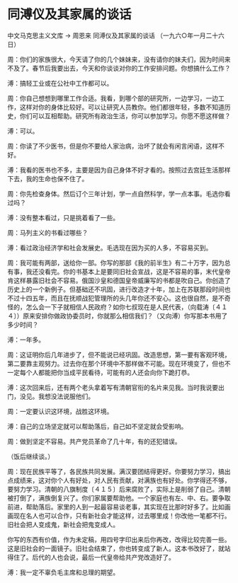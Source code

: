 # 同溥仪及其家属的谈话

中文马克思主义文库 -> 周恩来
同溥仪及其家属的谈话
（一九六○年一月二十六日）

周：你们的家族很大，今天请了你的几个妹妹来，没有请你的妹夫们，因为时间来不及了。春节后我要出去，今天和你谈谈对你的工作安排问题。你想搞什么工作？

溥：搞轻工业或在公社中工作都可以。

周：你自己想想到哪里工作合适。我看，到哪个部的研究所，一边学习，一边工作，这样对你的身体比较好。可以让研究人员教你。他们都很年轻，多数不知道历史，你们可以互相帮助。研究所有政治生活，你可以参加学习。你愿不愿这样做？

溥：可以。

周：你读了不少医书，但是你不要给人家治病，治坏了就会有闲言闲语，这样不好。

溥：我看的医书也不多，主要是因为自己身体不好才看的。按照过去宫廷生活那样下去，我的生命也保不住了。

周：你先检查身体。然后订个三年计划，学一点自然科学，学一点本事。毛选你看过吗？

溥：没有整本看过，只是挑着看了一些。

周：马列主义的书看过哪些？

溥：看过政治经济学和社会发展史。毛选现在因为买的人多，不容易买到。

周：我可能有两部，送给你一部。你写的那部《我的前半生》有二十万字，因为总有事，我还没看完。你的书基本上是要同旧社会宣战，这是不容易的事，末代皇帝肯这样暴露旧社会不容易。俄国沙皇和德国皇帝威廉写的书都是吹自己。你创造了历史上的一个新例子。但基础还不巩固，进行改造才十年，加上在苏联那段时间也不过十四五年，而且在抚顺战犯管理所的头几年你还不安心。这也很自然，是不奇怪的，怎么会一下子就相信人民政府？如你七叔现在是人民代表，（向载涛〔４１４〕）原来安排你做政协委员时，你就那么相信我们？（又向溥）你写那本书用了多少时间？

溥：一年多。

周：这证明你后几年进步了，但不能说已经巩固。改造思想，第一要有客观环境，第二要靠主观努力。过去你在那个环境中不那样做不可能。现在环境变了，但也不一定每个人都能把你当成平民看待，可能有的人还会向你下跪打恭。

溥：这次回来后，还有两个老头拿着写有清朝官衔的名片来见我。当时我说要出门，没见。我想没法说服他们。

周：一定要认识这环境，战胜这环境。

溥：自己的立场坚定就可以帮助落后，自己如不坚定就会受影响。

周：做到坚定不容易。共产党员革命了几十年，有的还犯错误。

（饭后继续谈。）

周：现在民族平等了，各民族共同发展。满汉要团结得更好。你要努力学习，搞出点成绩来，这对你个人有好处，对人民有贡献，对满族也有好处。你学得还不够，要努力学习。清朝的八旗制度〔４１５〕后来腐败了，实际上是削弱了自己。清朝被打倒了，满族倒复兴了。你们家属要帮助他。一个家庭也有左、中、右。要争取前进，帮助落后。家里的人到一起最容易谈老事，其实现在比那时好多了。比如画画现在名人也可以合作，只有新社会才能这样，过去哪里成！你改他一笔都不行。旧社会把人变成鬼，新社会把鬼变成人。

你写的东西有价值，作为未定稿，用四号字印出来后你再改，改得比较完善一些。这是旧社会的一面镜子。旧社会结束了，你也转变成了新人。这本书改好了，就站得住了。后代的人也会说，最后一代皇帝给共产党改造好了。

溥：我一定不辜负毛主席和总理的期望。 

